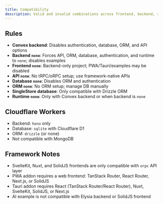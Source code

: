 ```yaml
---
title: Compatibility
description: Valid and invalid combinations across frontend, backend, runtime, database, and addons
---
```


## Rules

- **Convex backend**: Disables authentication, database, ORM, and API options
- **Backend `none`**: Forces API, ORM, database, authentication, and runtime to `none`; disables examples
- **Frontend `none`**: Backend-only project; PWA/Tauri/examples may be disabled
- **API `none`**: No tRPC/oRPC setup; use framework-native APIs
- **Database `none`**: Disables ORM and authentication
- **ORM `none`**: No ORM setup; manage DB manually
- **SingleStore database**: Only compatible with Drizzle ORM
- **Runtime `none`**: Only with Convex backend or when backend is `none`

## Cloudflare Workers

- Backend: `hono` only
- Database: `sqlite` with Cloudflare D1
- ORM: `drizzle` (or none)
- Not compatible with MongoDB

## Framework Notes

- SvelteKit, Nuxt, and SolidJS frontends are only compatible with `orpc` API layer
- PWA addon requires a web frontend: TanStack Router, React Router, Next.js, or SolidJS
- Tauri addon requires React (TanStack Router/React Router), Nuxt, SvelteKit, SolidJS, or Next.js
- AI example is not compatible with Elysia backend or SolidJS frontend

